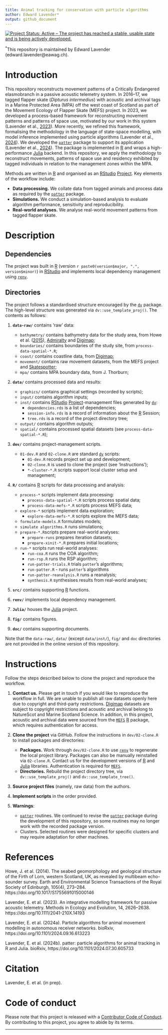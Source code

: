 ```yaml
---
title: Animal tracking for conservation with particle algorithms
author: Edward Lavender*
output: github_document
---
```


[![Project Status: Active -- The project has reached a stable, usable state and is being actively developed.](https://www.repostatus.org/badges/latest/active.svg)](https://www.repostatus.org/#active)

^\*^This repository is maintained by Edward Lavender (edward.lavender@eawag.ch).

# Introduction

This repository reconstructs movement patterns of a Critically Endangered elasmobranch in a passive acoustic telemetry system. In 2016--17, we tagged flapper skate (_Dipturus intermedius_) with acoustic and archival tags in a Marine Protected Area (MPA) off the west coast of Scotland as part of the Movement Ecology of Flapper Skate (MEFS) project. In 2023, we developed a process-based framework for reconstructing movement patterns and patterns of space use, motivated by our work in this system (Lavender et al., [2023](https://doi.org/10.1111/2041-210X.14193)). More recently, we refined this framework, formalising the methodology in the language of state-space modelling, with model inference implemented using particle algorithms (Lavender et al., [2024](https://doi.org/10.1101/2024.09.16.613223)). We developed the [`patter`](https://github.com/edwardlavender/patter) package to support its application (Lavender et al., [2024](https://doi.org/10.1101/2024.07.30.605733)). The package is implemented in [R](https://www.r-project.org/) and wraps a high-performance [Julia](http://julialang.org) backend. In this repository, we apply the methodology to reconstruct movements, patterns of space use and residency exhibited by tagged individuals in relation to the management zones within the MPA. 

Methods are written in [R](https://www.r-project.org/) and organised as an [RStudio](https://www.rstudio.com/) [Project](https://r4ds.had.co.nz/workflow-projects.html). Key elements of the workflow include:

* **Data processing.** We collate data from tagged animals and process data as required by the [`patter`](https://github.com/edwardlavender/patter) package. 
* **Simulations.** We conduct a simulation-based analysis to evaluate algorithm performance, sensitivity and reproducibility. 
* **Real-world analyses.** We analyse real-world movement patterns from tagged flapper skate. 

# Description

## Dependencies

The project was built in [R](https://www.r-project.org/) (version `r paste0(version$major, ".", version$minor)`) in [RStudio](https://www.rstudio.com/) and implements local dependency management using [`renv`](https://rstudio.github.io/renv/articles/renv.html). 

## Directories

The project follows a standardised structure encouraged by the [`dv`](https://github.com/edwardlavender/dv) package. The high-level structure was generated via `dv::use_template_proj()`. The contents as follows:

1.  **`data-raw/`** contains 'raw' data:

    -   `bathymetry/` contains bathymetry data for the study area, from Howe et al. ([2015](https://doi.org/10.1017/S1755691015000146)), [Admiralty](https://www.admiralty.co.uk/access-data/seabed-mapping) and  [Digimap](https://digimap.edina.ac.uk); 
    -   `boundaries/` contains boundaries of the study site, from `process-data-spatial-*.R`;
    -   `coast/` contains coastline data, from [Digimap](https://digimap.edina.ac.uk);
    -   `movement/` contains raw movement datasets, from the MEFS project and [Skatespotter](https://skatespotter.sams.ac.uk); 
    -   `mpa/` contains MPA boundary data, from J. Thorburn;
    <br/>

2.  **`data/`** contains processed data and results:

    -   `graphics/` contains graphical settings (recorded by scripts);
    -   `input/` contains algorithm inputs;
    -   `inst/` contains [RStudio](https://www.rstudio.com/) [Project](https://r4ds.had.co.nz/workflow-projects.html)-management files generated by [`dv`](https://github.com/edwardlavender/dv):
        -   `dependencies.rds` is a list of dependencies;
        -   `session-info.rds` is a record of information about the [R](https://www.r-project.org/) Session;
        -   `tree.rds` is a record of the project directory tree;
    -   `output/` contains algorithm outputs;
    -   `spatial/` contains processed spatial datasets (see `process-data-spatial-*.R`); <br/>

3.  **`dev/`** contains project-management scripts.

    -   `01-dev.R` and `02-clone.R` are standard [`dv`](https://github.com/edwardlavender/dv) scripts:
        -   `01-dev.R` records project set up and development;
        -   `02-clone.R` is used to clone the project (see 'Instructions');
        -   `*-cluster-*.R` scripts support local cluster setup and management;

4.  **`R/`** contains [R](https://www.r-project.org/) scripts for data processing and analysis:

    -   `process-*` scripts implement data processing:
        -   `process-data-spatial-*.R` scripts process spatial data;
        -   `process-data-mefs-*.R` scripts process MEFS data;
    -   `explore-*` scripts implement data exploration;
        -   `explore-data-mefs-*.R` scripts explore the MEFS data;
    -   `formulate-models.R` formulates models;
    -   `simulate algorithms.R` runs simulations;
    -   `prepare-*.R`scripts prepare real-world analyses:
        -   `prepare-runs` prepares iteration datasets;
        -   `prepare-xinit-*.R` prepares initial locations;
    -   `run-*` scripts run real-world analyses:
        -   `run-coa.R` runs the COA algorithm;
        -   `run-rsp.R` runs the RSP algorithm;
        -   `run-patter-trials.R` trials `patter`'s algorithms;
        -   `run-patter.R` - runs `patter`'s algorithms 
        -   `run-patter-reanalysis.R` runs a reanalysis;
        -   `synthesis.R` synthesises results from real-world analyses;

5. **`src/`** contains supporting [R](https://www.r-project.org/) functions.

6.  **`renv/`** implements local dependency management.

7. **`Julia/`** houses the [Julia](http://julialang.org) project. 

8.  **`fig/`** contains figures.

9.  **`doc/`** contains supporting documents.

Note that the `data-raw/`, `data/` (except `data/inst/`), `fig/` and `doc` directories are not provided in the online version of this repository.

# Instructions

Follow the steps described below to clone the project and reproduce the workflow.

1. **Contact us.** Please get in touch if you would like to reproduce the workflow in full. We are unable to publish all raw datasets openly here due to copyright and third-party restrictions. [Digimap](https://digimap.edina.ac.uk) datasets are subject to copyright restrictions and acoustic and archival belong to NatureScot and Marine Scotland Science. In addition, in this project, acoustic and archival data were sourced from the [`MEFS`](https://github.com/edwardlavender/MEFS) [R](https://www.r-project.org/) package, which requires authentication for access. 

2.  **Clone the project** via GitHub. Follow the instructions in `dev/02-clone.R` to install packages and directories:

    -   **Packages.** Work through `dev/02-clone.R` to use [`renv`](https://rstudio.github.io/renv/articles/renv.html) to regenerate the local project library. Packages can also be manually reinstalled via `02-clone.R`. Contact us for the development versions of [R](https://www.r-project.org/) and [Julia](http://julialang.org) libraries. Authentication is required for [`MEFS`](https://github.com/edwardlavender/MEFS). 
    -   **Directories.** Rebuild the project directory tree, via `dv::use_template_proj()` and `dv::use_template_tree()`.

3.  **Source project files** (namely, raw data) from the authors. 

4.  **Implement scripts** in the order provided. 

5. **Warnings**:

    * [`patter`](https://github.com/edwardlavender/patter) routines. We continued to revise the [`patter`](https://github.com/edwardlavender/patter) package during the development of this repository, so some routines may no longer work with the recorded package version. 
    * Clusters. Selected routines were designed for specific clusters and may require adaptation for other machines.  

# References

Howe, J. et al. (2014). The seabed geomorphology and geological structure of the Firth of Lorn, western Scotland, UK, as revealed by multibeam echo-sounder survey. Earth and Environmental Science Transactions of the Royal Society of Edinburgh, 105(4), 273–284. https://doi.org/10.1017/S1755691015000146

Lavender, E. et al. (2023). An integrative modelling framework for passive acoustic telemetry. Methods in Ecology and Evolution, 14, 2626–2638. https://doi.org/10.1111/2041-210X.14193

Lavender, E. et al. (2024a). Particle algorithms for animal movement modelling in autonomous receiver
networks. bioRxiv, https://doi.org/10.1101/2024.09.16.613223

Lavender, E. et al. (2024b). patter: particle algorithms for animal tracking in R and Julia. bioRxiv, https://doi.org/10.1101/2024.07.30.605733

# Citation

Lavender, E. et al. (in prep). 

# Code of conduct

Please note that this project is released with a [Contributor Code of Conduct](https://contributor-covenant.org/version/2/1/CODE_OF_CONDUCT.html). By contributing to this project, you agree to abide by its terms.

------------------------------------------------------------------------
